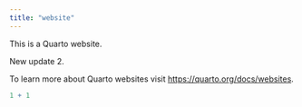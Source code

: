 ```yaml
---
title: "website"
---
```


This is a Quarto website.

New update 2. 

To learn more about Quarto websites visit <https://quarto.org/docs/websites>.

```r
1 + 1
```
